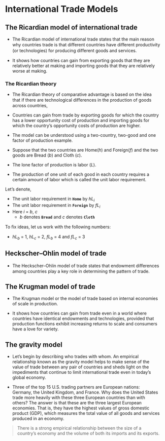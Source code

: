 # International Trade Models

## The Ricardian model of international trade

-   The Ricardian model of international trade states that the main reason why countries trade is that diﬀerent countries have diﬀerent productivity (or technologies) for producing diﬀerent goods and services.

-   It shows how countries can gain from exporting goods that they are relatively better at making and importing goods that they are relatively worse at making.

### The Ricardian theory

-   The Ricardian theory of comparative advantage is based on the idea that if there are technological diﬀerences in the production of goods across countries,

-   Countries can gain from trade by exporting goods for which the country has a lower opportunity cost of production and importing goods for which the country's opportunity costs of production are higher.

-   The model can be understood using a two-country, two-good and one factor of production example.

-   Suppose that the two countries are Home($h$) and Foreign($f$) and the two goods are Bread ($b$) and Cloth ($c$).

-   The lone factor of production is labor ($L$).

-   The production of one unit of each good in each country requires a certain amount of labor which is called the unit labor requirement.

Let's denote,

-   The unit labor requirement in **`Home`** by $hL_i$
-   The unit labor requirement in **`Foreign`** by $fL_i$
-   Here $i$ = $b$, $c$
    -   $b$ denotes **`Bread`** and $c$ denotes **`Cloth`**

To ﬁx ideas, let us work with the following numbers:

-   $hL_b$ = 1, $hL_c$ = 2, $fL_b$ = 4 and $fL_c$ = 3

## Heckscher--Ohlin model of trade

-   The Heckscher--Ohlin model of trade states that endowment diﬀerences among countries play a key role in determining the pattern of trade.

## The Krugman model of trade

-   The Krugman model or the model of trade based on internal economies of scale in production.

-   It shows how countries can gain from trade even in a world where countries have identical endowments and technologies, provided that production functions exhibit increasing returns to scale and consumers have a love for variety.

## The gravity model

-   Let's begin by describing who trades with whom. An empirical relationship known as the gravity model helps to make sense of the value of trade between any pair of countries and sheds light on the impediments that continue to limit international trade even in today's global economy.

-   Three of the top 15 U.S. trading partners are European nations: Germany, the United Kingdom, and France. Why does the United States trade more heavily with these three European countries than with others? The answer is that these are the three largest European economies. That is, they have the highest values of gross domestic product (GDP), which measures the total value of all goods and services produced in an economy.

> There is a strong empirical relationship between the size of a country's economy and the volume of both its imports and its exports.
